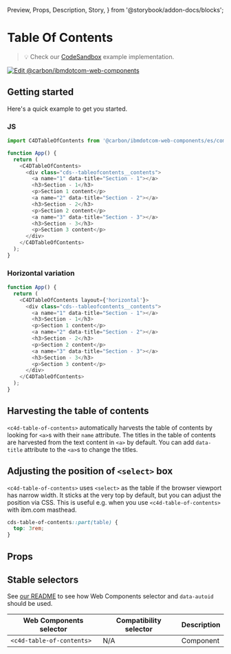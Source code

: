   Preview,
  Props,
  Description,
  Story,
} from '@storybook/addon-docs/blocks';

# Table Of Contents

> 💡 Check our
> [CodeSandbox](https://stackblitz.com/github/carbon-design-system/carbon-for-ibm-dotcom/tree/main/packages/web-components/examples/codesandbox/components-react/table-of-contents)
> example implementation.

[![Edit @carbon/ibmdotcom-web-components](https://developer.stackblitz.com/img/open_in_stackblitz.svg)](https://stackblitz.com/github/carbon-design-system/carbon-for-ibm-dotcom/tree/main/packages/web-components/examples/codesandbox/components-react/table-of-contents)

## Getting started

Here's a quick example to get you started.

### JS

```javascript
import C4DTableOfContents from '@carbon/ibmdotcom-web-components/es/components-react/table-of-contents/table-of-contents.js';

function App() {
  return (
    <C4DTableOfContents>
      <div class="cds--tableofcontents__contents">
        <a name="1" data-title="Section - 1"></a>
        <h3>Section - 1</h3>
        <p>Section 1 content</p>
        <a name="2" data-title="Section - 2"></a>
        <h3>Section - 2</h3>
        <p>Section 2 content</p>
        <a name="3" data-title="Section - 3"></a>
        <h3>Section - 3</h3>
        <p>Section 3 content</p>
      </div>
    </C4DTableOfContents>
  );
}
```

### Horizontal variation

```javascript
function App() {
  return (
    <C4DTableOfContents layout={'horizontal'}>
      <div class="cds--tableofcontents__contents">
        <a name="1" data-title="Section - 1"></a>
        <h3>Section - 1</h3>
        <p>Section 1 content</p>
        <a name="2" data-title="Section - 2"></a>
        <h3>Section - 2</h3>
        <p>Section 2 content</p>
        <a name="3" data-title="Section - 3"></a>
        <h3>Section - 3</h3>
        <p>Section 3 content</p>
      </div>
    </C4DTableOfContents>
  );
}
```

## Harvesting the table of contents

`<c4d-table-of-contents>` automatically harvests the table of contents by
looking for `<a>`s with their `name` attribute. The titles in the table of
contents are harvested from the text content in `<a>` by default. You can add
`data-title` attribute to the `<a>`s to change the titles.

## Adjusting the position of `<select>` box

`<c4d-table-of-contents>` uses `<select>` as the table if the browser viewport
has narrow width. It sticks at the very top by default, but you can adjust the
position via CSS. This is useful e.g. when you use `<c4d-table-of-contents>`
with ibm.com masthead.

```css
cds-table-of-contents::part(table) {
  top: 3rem;
}
```

## Props

<Props of={PropTypesRef} />

## Stable selectors

See
[our README](https://github.com/carbon-design-system/carbon-for-ibm-dotcom/tree/main/packages/web-components#stable-selectors-for-analytics-and-integratione2e-testing-in-web-components)
to see how Web Components selector and `data-autoid` should be used.

| Web Components selector   | Compatibility selector | Description |
| ------------------------- | ---------------------- | ----------- |
| `<c4d-table-of-contents>` | N/A                    | Component   |

<Description markdown={contributing} />

